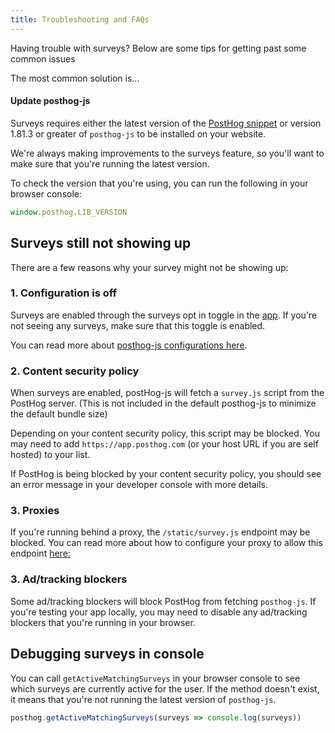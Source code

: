 ```yaml
---
title: Troubleshooting and FAQs
---
```


Having trouble with surveys? Below are some tips for getting past some common issues

The most common solution is...

#### Update posthog-js

Surveys requires either the latest version of the [PostHog snippet](/docs/libraries/js#option-1-add-the-javascript-snippet-to-your-html) or version 1.81.3 or greater of `posthog-js` to be installed on your website.

We're always making improvements to the surveys feature, so you'll want to make sure that you're running the latest version.

To check the version that you're using, you can run the following in your browser console:

```js
window.posthog.LIB_VERSION
```

## Surveys still not showing up

There are a few reasons why your survey might not be showing up:

### 1. Configuration is off

Surveys are enabled through the surveys opt in toggle in the [app](https://app.posthog.com/surveys). If you're not seeing any surveys, make sure that this toggle is enabled.

You can read more about [posthog-js configurations here](/docs/integrate/client/js#config).

### 2. Content security policy

When surveys are enabled, postHog-js will fetch a `survey.js` script from the PostHog server. (This is not included in the default posthog-js to minimize the default bundle size)

Depending on your content security policy, this script may be blocked. You may need to add `https://app.posthog.com` (or your host URL if you are self hosted) to your list.

If PostHog is being blocked by your content security policy, you should see an error message in your developer console with more details.

### 3. Proxies

If you're running behind a proxy, the `/static/survey.js` endpoint may be blocked. You can read more about how to configure your proxy to allow this endpoint [here:](https://posthog.com/docs/self-host/configure/running-behind-proxy#public-endpoints)

### 3. Ad/tracking blockers

Some ad/tracking blockers will block PostHog from fetching `posthog-js`. If you're testing your app locally, you may need to disable any ad/tracking blockers that you're running in your browser.

## Debugging surveys in console

You can call `getActiveMatchingSurveys` in your browser console to see which surveys are currently active for the user. If the method doesn't exist, it means that you're not running the latest version of `posthog-js`.  

```js
posthog.getActiveMatchingSurveys(surveys => console.log(surveys))
```

